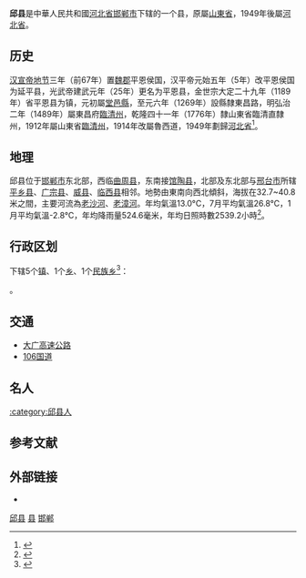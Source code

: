 {{Infobox China County
| county = 邱县
| usedname = 平恩侯国、平恩县
| nameorigin = 
| Photo = 
| Photoname = 
| map = 
| map_caption = 
| Pinyin = Qiū Xiàn
| Belong = [[河北省|河北省]][[邯郸市|邯郸市]]
| Types = [[县|县]]
| admincode = 
| founded = [[汉宣帝|汉宣帝]]地节三年（前67年）
| seat = 
| officerTitle = 县委书记
| officer = 孙志英 
| officerTitle2 =县长
| officer2 = 李剑青
| division = 7
| town = 4
| township = 3
| subdistrict = 
| dialect = [[冀鲁官话|冀鲁官话]][[石济片|石济片]][[聊泰小片|聊泰小片]]
| post code = 057450
| phone code = 310 
| coordinate = 东经115°03′02″∽115°19′10″<br/>北纬36°38′08″∽36°57′49″
| area = 448平方千米
| area land = 
| area water = 
| census yr = 
| pop = 21.1万人
| density = 
| GDP = 68亿
| GDP_as_of = 2014年
| GDPPC = 
| carlicense = 冀D
| web = http://www.qiuxian.gov.cn/
| web_title = 邱县政府公众信息网
}}
'''邱县'''是中華人民共和國[[河北省|河北省]][[邯郸市|邯郸市]]下辖的一个县，原屬[[山東省|山東省]]，1949年後屬[[河北省|河北省]]。

== 历史 == 
[[汉宣帝|汉宣帝]][[地节|地节]]三年（前67年）置[[魏郡|魏郡]]平恩侯国，汉平帝元始五年（5年）改平恩侯国为延平县，光武帝建武元年（25年）更名为平恩县，金世宗大定二十九年（1189年）省平恩县为镇，元初屬[[堂邑縣_(隋朝)|堂邑縣]]，至元六年（1269年）設縣隸東昌路，明弘治二年（1489年）屬東昌府[[臨清州|臨清州]]，乾隆四十一年（1776年）隸山東省臨清直隸州，1912年屬山東省[[臨清州|臨清州]]，1914年改屬魯西道，1949年劃歸[[河北省|河北省]]<ref>{{cite book |title=河北政區沿革志 |date=1985.04 |publisher=河北科學技術出版社 |page=92 |edition=第一版}}</ref>。

==地理==
邱县位于[[邯郸市|邯郸市]]东北部，西临[[曲周县|曲周县]]，东南接[[馆陶县|馆陶县]]，北部及东北部与[[邢台市|邢台市]]所辖[[平乡县|平乡县]]、[[广宗县|广宗县]]、[[威县|威县]]、[[临西县|临西县]]相邻。地勢由東南向西北傾斜，海拔在32.7~40.8米之間，主要河流為[[老沙河|老沙河]]、[[老漳河|老漳河]]。年均氣溫13.0°C，7月平均氣溫26.8°C，1月平均氣溫-2.8°C，年均降雨量524.6毫米，年均日照時數2539.2小時<ref>{{cite book |editor=河北省邱县地方志编纂委员会 |title=邱县志 |date=2001.8 |publisher=方志出版社 |location=北京 |pages=110-144}}</ref>。

== 行政区划 ==
{{PAGENAMEBASE}}下辖5个[[行政建制镇|镇]]、1个[[乡_(中华人民共和国)|乡]]、1个[[民族乡|民族乡]]<ref>{{PRC admin/ref sgc|13/04/30}}</ref>：

{{PRC admin/children|13/04/30}}。

==交通==
*[[大广高速公路|大广高速公路]]
*[[106国道|106国道]]

==名人==
[[:category:邱县人|:category:邱县人]]

== 参考文献 ==
{{Wikisource|民政部关于河北省丘县县名规范为邱县的批复}}
{{reflist}}

== 外部链接 ==
* {{Official website|http://www.qiuxian.gov.cn/|name=邱县人民政府}}

{{邱县行政区划}}
{{邯郸市行政区划}}
{{河北行政区划}}

[[category:邱县|]]
[[category:邯郸区县市|县]]
[[category:河北省县份|邯郸]]